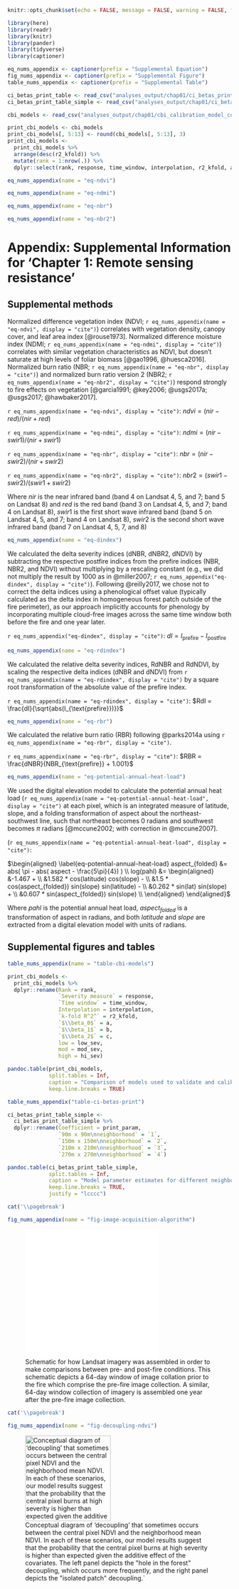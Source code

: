 ```r
knitr::opts_chunk$set(echo = FALSE, message = FALSE, warning = FALSE, fig.pos="H")
```

```r
library(here)
library(readr)
library(knitr)
library(pander)
library(tidyverse)
library(captioner)

eq_nums_appendix <- captioner(prefix = "Supplemental Equation")
fig_nums_appendix <- captioner(prefix = "Supplemental Figure")
table_nums_appendix <- captioner(prefix = "Supplemental Table")

ci_betas_print_table <- read_csv("analyses_output/chap01/ci_betas_print_table.csv")
ci_betas_print_table_simple <- read_csv("analyses_output/chap01/ci_betas_print_table_simple.csv")

cbi_models <- read_csv("analyses_output/chap01/cbi_calibration_model_comparison.csv")

print_cbi_models <- cbi_models
print_cbi_models[, 5:13] <- round(cbi_models[, 5:13], 3)
print_cbi_models <-
  print_cbi_models %>%
  arrange(desc(r2_kfold)) %>%
  mutate(rank = 1:nrow(.)) %>%
  dplyr::select(rank, response, time_window, interpolation, r2_kfold, a, b, c, low_sev, mod_sev, hi_sev)

```

```r
eq_nums_appendix(name = "eq-ndvi")
```

```r
eq_nums_appendix(name = "eq-ndmi")
```

```r
eq_nums_appendix(name = "eq-nbr")
```

```r
eq_nums_appendix(name = "eq-nbr2")
```

# Appendix: Supplemental Information for 'Chapter 1: Remote sensing resistance' {-}
<!-- This adds a different "short title" -->
\chaptermark{Supplementary information for Chapter 1}

## Supplemental methods
Normalized difference vegetation index (NDVI; `r eq_nums_appendix(name = "eq-ndvi", display = "cite")`) correlates with vegetation density, canopy cover, and leaf area index [@rouse1973]. Normalized difference moisture index (NDMI; `r eq_nums_appendix(name = "eq-ndmi", display = "cite")`) correlates with similar vegetation characteristics as NDVI, but doesn't saturate at high levels of foliar biomass [@gao1996, @huesca2016]. Normalized burn ratio (NBR; `r eq_nums_appendix(name = "eq-nbr", display = "cite")`) and normalized burn ratio version 2 (NBR2; `r eq_nums_appendix(name = "eq-nbr2", display = "cite")`) respond strongly to fire effects on vegetation [@garcia1991; @key2006; @usgs2017a; @usgs2017; @hawbaker2017].

`r eq_nums_appendix(name = "eq-ndvi", display = "cite")`: $ndvi = \mathopen(nir - red\mathclose) / \mathopen(nir + red\mathclose)$

`r eq_nums_appendix(name = "eq-ndmi", display = "cite")`: $ndmi = \mathopen(nir - swir1\mathclose) / \mathopen(nir + swir1\mathclose)$

`r eq_nums_appendix(name = "eq-nbr", display = "cite")`: $nbr = \mathopen(nir - swir2\mathclose) / \mathopen(nir + swir2\mathclose)$

`r eq_nums_appendix(name = "eq-nbr2", display = "cite")`: $nbr2 = \mathopen(swir1 - swir2\mathclose) / \mathopen(swir1 + swir2\mathclose)$


Where $nir$ is the near infrared band (band 4 on Landsat 4, 5, and 7; band 5 on Landsat 8) and $red$ is the red band (band 3 on Landsat 4, 5, and 7; band 4 on Landsat 8), $swir1$ is the first short wave infrared band (band 5 on Landsat 4, 5, and 7; band 4 on Landsat 8), $swir2$ is the second short wave infrared band (band 7 on Landsat 4, 5, 7, and 8)

```r
eq_nums_appendix(name = "eq-dindex")
```

We calculated the delta severity indices (dNBR, dNBR2, dNDVI) by subtracting the respective postfire indices from the prefire indices (NBR, NBR2, and NDVI) without multiplying by a rescaling constant (e.g., we did not multiply the result by 1000 as in @miller2007; `r eq_nums_appendix("eq-dindex", display = "cite")`). Following @reilly2017, we chose not to correct the delta indices using a phenological offset value (typically calculated as the delta index in homogeneous forest patch outside of the fire perimeter), as our approach implicitly accounts for phenology by incorporating multiple cloud-free images across the same time window both before the fire and one year later.

`r eq_nums_appendix("eq-dindex", display = "cite")`: $dI = I_{\text{prefire}} - I_{\text{postfire}}$

```r
eq_nums_appendix(name = "eq-rdindex")
```

We calculated the relative delta severity indices, RdNBR and RdNDVI, by scaling the respective delta indices (dNBR and dNDVI) from `r eq_nums_appendix(name = "eq-rdindex", display = "cite")` by a square root transformation of the absolute value of the prefire index.

`r eq_nums_appendix(name = "eq-rdindex", display = "cite")`: $RdI = \frac{dI}{\sqrt{abs(I_{\text{prefire}})}}$


```r
eq_nums_appendix(name = "eq-rbr")
```

We calculated the relative burn ratio (RBR) following @parks2014a using `r eq_nums_appendix(name = "eq-rbr", display = "cite")`.

`r eq_nums_appendix(name = "eq-rbr", display = "cite")`: $RBR = \frac{dNBR}{NBR_{\text{prefire}} + 1.001}$


```r
eq_nums_appendix(name = "eq-potential-annual-heat-load")
```

We used the digital elevation model to calculate the potential annual heat load (`r eq_nums_appendix(name = "eq-potential-annual-heat-load", display = "cite")` at each pixel, which is an integrated measure of latitude, slope, and a folding transformation of aspect about the northeast-southwest line, such that northeast becomes 0 radians and southwest becomes $\pi$ radians [@mccune2002; with correction in @mccune2007].

(`r eq_nums_appendix(name = "eq-potential-annual-heat-load", display = "cite")`:

$\begin{aligned}
\label{eq-potential-annual-heat-load}
aspect_{folded} &= abs( \pi - abs( aspect - \frac{5\pi}{4}) ) \\
log(pahl) &= \begin{aligned}
&-1.467 + \\
&1.582 * cos(latitude) cos(slope) - \\
&1.5 * cos(aspect_{folded}) sin(slope) sin(latitude) - \\
&0.262 * sin(lat) sin(slope) + \\
&0.607 * sin(aspect_{folded}) sin(slope) \\
\end{aligned}
\end{aligned}$

Where $pahl$ is the potential annual heat load, $aspect_{folded}$ is a transformation of aspect in radians, and both $latitude$ and $slope$ are extracted from a digital elevation model with units of radians.

## Supplemental figures and tables

```r
table_nums_appendix(name = "table-cbi-models")
```

```r
print_cbi_models <-
  print_cbi_models %>% 
  dplyr::rename(Rank = rank,
                `Severity measure` = response,
                `Time window` = time_window,
                Interpolation = interpolation,
                `k-fold R^2^` = r2_kfold,
                `$\\beta_0$` = a,
                `$\\beta_1$` = b,
                `$\\beta_2$` = c,
                low = low_sev,
                mod = mod_sev,
                high = hi_sev)

pandoc.table(print_cbi_models, 
             split.tables = Inf,
             caption = "Comparison of models used to validate and calibrate remotely sensed wildfire severity with ground-based composite burn index (CBI) severity sorted in descending order by the R^2^ value from a 5-fold cross validation. A total of 56 models were tested representing all possible combinations of 7 different measures of wildfire severity (RBR, dNBR, dNBR2, RdNBR, RdNBR2, dNDVI, and RdNDVI), 4 different time windows in which Landsat imagery was acquired and summarized with a median reducer on a pixel-by-pixel basis (16 days, 32 days, 48 days, and 64 days), and two different interpolation methods (bilinear and bicubic). The three parameters ($\\beta_0$, $\\beta_1$, and $\\beta_2$) from the nonlinear model fit described in Eq. 1 are reported. For each model, the value of the remotely sensed wildfire severity measurement corresponding to the lower bounds of 3 commonly used categories of severity are reported ('low' corresponds to a CBI value of 0.1, 'mod' corresponds to a CBI value of 1.25, and 'high' corresponds to a CBI value of 2.25)",
             keep.line.breaks = TRUE)
```


```r
table_nums_appendix("table-ci-betas-print")
```


```r
ci_betas_print_table_simple <-
  ci_betas_print_table_simple %>% 
  dplyr::rename(Coefficient = print_param,
                `90m x 90m\nneighborhood` = `1`, 
                `150m x 150m\nneighborhood` = `2`, 
                `210m x 210m\nneighborhood` = `3`, 
                `270m x 270m\nneighborhood` = `4`)

pandoc.table(ci_betas_print_table_simple, 
             split.tables = Inf,
             caption = "Model parameter estimates for different neighborhood sizes. Values represent the mean parameter estimates with 95% credible intervals in parentheses.",
             keep.line.breaks = TRUE,
             justify = "lcccc")
```

```r
cat('\\pagebreak')
```

```r
fig_nums_appendix(name = "fig-image-acquisition-algorithm")
```

![Schematic for how Landsat imagery was assembled in order to make comparisons between pre- and post-fire conditions. This schematic depicts a 64-day window of image collation prior to the fire which comprise the pre-fire image collection. A similar, 64-day window collection of imagery is assembled one year after the pre-fire image collection.](figure/chap01/image-acquisition-algorithm.pdf){ height=3in }

```r
cat('\\pagebreak')
```

```r
fig_nums_appendix(name = "fig-decoupling-ndvi")
```

![Conceptual diagram of 'decoupling' that sometimes occurs between the central pixel NDVI and the neighborhood mean NDVI. In each of these scenarios, our model results suggest that the probability that the central pixel burns at high severity is higher than expected given the additive effect of the covariates. The left panel depicts the \"hole in the forest\" decoupling, which occurs more frequently, and the right panel depicts the \"isolated patch\" decoupling.`](figure/chap01/decoupling-center-neighborhood-ndvi.png){ height=2in }
